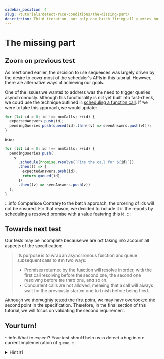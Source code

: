 ```yaml
---
sidebar_position: 4
slug: /tutorials/detect-race-conditions/the-missing-part/
description: Third iteration, not only one batch firing all queries but multiple batches
---
```



# The missing part

## Zoom on previous test

As mentioned earlier, the decision to use sequences was largely driven by the desire to cover most of the scheduler's APIs in this tutorial. However, there are alternative ways of achieving our goals.

One of the issues we wanted to address was the need to trigger queries asynchronously. Although this functionality is not yet built into fast-check, we could use the technique outlined in [scheduling a function call](/docs/advanced/race-conditions/#scheduling-a-function-call). If we were to take this approach, we would update:

```js
for (let id = 0; id !== numCalls; ++id) {
  expectedAnswers.push(id);
  pendingQueries.push(queued(id).then((v) => seenAnswers.push(v)));
}
```

into:

```js
for (let id = 0; id !== numCalls; ++id) {
  pendingQueries.push(
    s
      .schedule(Promise.resolve(`Fire the call for ${id}`))
      .then(() => {
        expectedAnswers.push(id);
        return queued(id);
      })
      .then((v) => seenAnswers.push(v))
  );
}
```

:::info Comparison
Contrary to the batch approach, the ordering of ids will not be ensured. For that reason, we decided to include it in the reports by scheduling a resolved promise with a value featuring this id.
:::

## Towards next test

Our tests may be incomplete because we are not taking into account all aspects of the specification:

> Its purpose is to wrap an asynchronous function and queue subsequent calls to it in two ways:
>
> - Promises returned by the function will resolve in order, with the first call resolving before the second one, the second one resolving before the third one, and so on.
> - Concurrent calls are not allowed, meaning that a call will always wait for the previously started one to finish before being fired.

Although we thoroughly tested the first point, we may have overlooked the second point in the specification. Therefore, in the final section of this tutorial, we will focus on validating the second requirement.

## Your turn!

<MissingPart />

:::info What to expect?
Your test should help us to detect a bug in our current implementation of `queue`.
:::

<details>
<summary>
Hint #1
</summary>

One potential solution is to wrap the scheduled API in an additional layer that sets a flag to `true` when the API is called, directly invokes the scheduled API, and then resets the flag to `false` when the API resolves. If the flag is already set to `true` when the wrapper layer is invoked, it should cause the test to fail.

</details>
